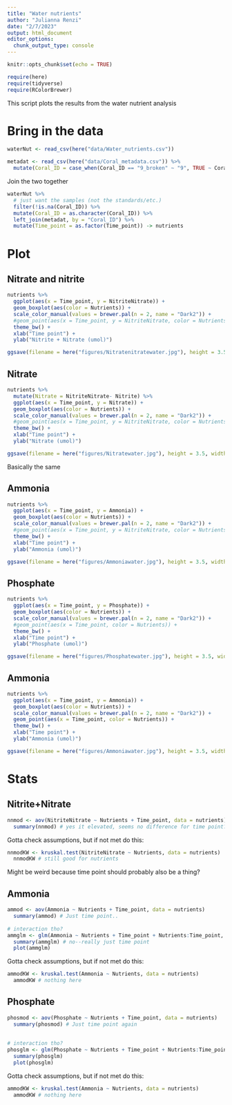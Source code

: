 ```yaml
---
title: "Water nutrients"
author: "Julianna Renzi"
date: "2/7/2023"
output: html_document
editor_options: 
  chunk_output_type: console
---
```


```r
knitr::opts_chunk$set(echo = TRUE)

require(here)
require(tidyverse)
require(RColorBrewer)
```

This script plots the results from the water nutrient analysis

# Bring in the data

```r
waterNut <- read_csv(here("data/Water_nutrients.csv"))

metadat <- read_csv(here("data/Coral_metadata.csv")) %>% 
  mutate(Coral_ID = case_when(Coral_ID == "9_broken" ~ "9", TRUE ~ Coral_ID))
```

Join the two together

```r
waterNut %>% 
  # just want the samples (not the standards/etc.)
  filter(!is.na(Coral_ID)) %>% 
  mutate(Coral_ID = as.character(Coral_ID)) %>% 
  left_join(metadat, by = "Coral_ID") %>% 
  mutate(Time_point = as.factor(Time_point)) -> nutrients
```

# Plot 

## Nitrate and nitrite

```r
nutrients %>% 
  ggplot(aes(x = Time_point, y = NitriteNitrate)) +
  geom_boxplot(aes(color = Nutrients)) +
  scale_color_manual(values = brewer.pal(n = 2, name = "Dark2")) +
  #geom_point(aes(x = Time_point, y = NitriteNitrate, color = Nutrients)) +
  theme_bw() +
  xlab("Time point") +
  ylab("Nitrite + Nitrate (umol)")

ggsave(filename = here("figures/Nitratenitratewater.jpg"), height = 3.5, width = 4.5)
```

## Nitrate

```r
nutrients %>% 
  mutate(Nitrate = NitriteNitrate- Nitrite) %>% 
  ggplot(aes(x = Time_point, y = Nitrate)) +
  geom_boxplot(aes(color = Nutrients)) +
  scale_color_manual(values = brewer.pal(n = 2, name = "Dark2")) +
  #geom_point(aes(x = Time_point, y = NitriteNitrate, color = Nutrients)) +
  theme_bw() +
  xlab("Time point") +
  ylab("Nitrate (umol)")

ggsave(filename = here("figures/Nitratewater.jpg"), height = 3.5, width = 4.5)
```
 
Basically the same

## Ammonia

```r
nutrients %>% 
  ggplot(aes(x = Time_point, y = Ammonia)) +
  geom_boxplot(aes(color = Nutrients)) +
  scale_color_manual(values = brewer.pal(n = 2, name = "Dark2")) +
  #geom_point(aes(x = Time_point, y = NitriteNitrate, color = Nutrients)) +
  theme_bw() +
  xlab("Time point") +
  ylab("Ammonia (umol)")

ggsave(filename = here("figures/Ammoniawater.jpg"), height = 3.5, width = 4.5)
```


## Phosphate

```r
nutrients %>% 
  ggplot(aes(x = Time_point, y = Phosphate)) +
  geom_boxplot(aes(color = Nutrients)) +
  scale_color_manual(values = brewer.pal(n = 2, name = "Dark2")) +
  #geom_point(aes(x = Time_point, color = Nutrients)) +
  theme_bw() +
  xlab("Time point") +
  ylab("Phosphate (umol)")

ggsave(filename = here("figures/Phosphatewater.jpg"), height = 3.5, width = 4.5)
```


## Ammonia

```r
nutrients %>% 
  ggplot(aes(x = Time_point, y = Ammonia)) +
  geom_boxplot(aes(color = Nutrients)) +
  scale_color_manual(values = brewer.pal(n = 2, name = "Dark2")) +
  geom_point(aes(x = Time_point, color = Nutrients)) +
  theme_bw() +
  xlab("Time point") +
  ylab("Ammonia (umol)")

ggsave(filename = here("figures/Ammoniawater.jpg"), height = 3.5, width = 4.5)
```


# Stats

## Nitrite+Nitrate

```r
nnmod <- aov(NitriteNitrate ~ Nutrients + Time_point, data = nutrients)
  summary(nnmod) # yes it elevated, seems no difference for time point?

```

Gotta check assumptions, but if not met do this:

```r
nnmodKW <- kruskal.test(NitriteNitrate ~ Nutrients, data = nutrients)
  nnmodKW # still good for nutrients
```

Might be weird because time point should probably also be a thing?


## Ammonia

```r
ammod <- aov(Ammonia ~ Nutrients + Time_point, data = nutrients)
  summary(ammod) # Just time point..
  
# interaction tho?
ammglm <- glm(Ammonia ~ Nutrients + Time_point + Nutrients:Time_point, family = gaussian, data = nutrients)
  summary(ammglm) # no--really just time point
  plot(ammglm)

```

Gotta check assumptions, but if not met do this:

```r
ammodKW <- kruskal.test(Ammonia ~ Nutrients, data = nutrients)
  ammodKW # nothing here
```


## Phosphate

```r
phosmod <- aov(Phosphate ~ Nutrients + Time_point, data = nutrients)
  summary(phosmod) # Just time point again
  
  
# interaction tho?
phosglm <- glm(Phosphate ~ Nutrients + Time_point + Nutrients:Time_point, family = gaussian, data = nutrients)
  summary(phosglm)
  plot(phosglm)

```

Gotta check assumptions, but if not met do this:

```r
ammodKW <- kruskal.test(Ammonia ~ Nutrients, data = nutrients)
  ammodKW # nothing here
```





